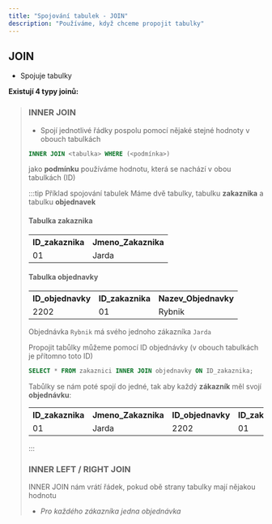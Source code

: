 ```yaml
---
title: "Spojování tabulek - JOIN"
description: "Používáme, když chceme propojit tabulky" 
---
```


## JOIN
- Spojuje tabulky

**Existují 4 typy joinů:**
> ### INNER JOIN
> - Spojí jednotlivé řádky pospolu pomocí nějaké stejné hodnoty v obouch tabulkách
> ```sql
> INNER JOIN <tabulka> WHERE (<podmínka>)
> ```
> 
> jako **podmínku** používáme hodnotu, která se nachází v obou tabulkách (ID)
> 
> 
> :::tip Příklad spojování tabulek
> Máme dvě tabulky, tabulku **zakaznika** a tabulku **objednavek**
> 
> #### Tabulka zakaznika
> <table>
>     <tr>
>         <th>ID_zakaznika</th>
>         <th>Jmeno_Zakaznika</th>
>     </tr>
>     <tr>
>         <td>01</td>
>         <td>Jarda</td>
>     </tr>   
> </table>
> 
> #### Tabulka objednavky
> <table>
>     <tr>
>         <th>ID_objednavky</th>
>         <th>ID_zakaznika</th>
>         <th>Nazev_Objednavky</th>
>     </tr>
>     <tr>
>         <td>2202</td>
>         <td>01</td>
>         <td>Rybnik</td>
>     </tr>   
> </table>
> 
> Objednávka `Rybnik` má svého jednoho zákazníka `Jarda`
> 
> Propojit tabůlky můžeme pomocí ID objednávky (v obouch tabulkách je přítomno toto ID)
> 
> ```sql
> SELECT * FROM zakaznici INNER JOIN objednavky ON ID_zakaznika;
> ```
> 
> Tabůlky se nám poté spojí do jedné, tak aby každý **zákazník** měl svojí **objednávku**: 
> <table>
>     <tr>
>         <th>ID_zakaznika</th>
>         <th>Jmeno_Zakaznika</th>
>         <th>ID_objednavky</th>
>         <th>ID_zakaznika</th>
>         <th>Nazev_Objednavky</th>
>     </tr>
>     <tr>
>         <td>01</td>
>         <td>Jarda</td>
>         <td>2202</td>
>         <td>01</td>
>         <td>Rybnik</td>
>     </tr>   
> </table>
> :::
> 
> ### INNER LEFT / RIGHT JOIN
> INNER JOIN nám vrátí řádek, pokud obě strany tabulky mají nějakou hodnotu 
> - *Pro každého zákazníka jedna objednávka*